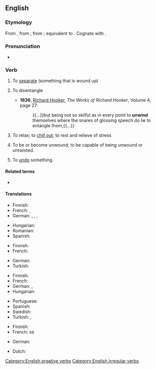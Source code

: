 ==English==

===Etymology===
From {{inh|en|enm|unwinden}}, from {{inh|en|ang|unwindan|t=to unwind; unwrap}}, from {{inh|en|gem-pro|*andawindaną|t=to unwind}}; equivalent to {{prefix|en|un|wind|t=to coil}}. Cognate with {{cog|nl|ontwinden|t=to unwind}}.

===Pronunciation===
* {{IPA|/ʌnˈwaɪnd/|lang=en}}
*: {{rhymes|aɪnd|lang=en}}

===Verb===
{{en-verb|unwinds|unwinding|unwound}}

# {{lb|en|transitive}} To [[separate]] (something that is wound up)
#: {{ux|en|to '''unwind''' a ball of yarn}}
#: {{ux|en|Could you '''unwind''' about a foot of ribbon so I can finish the package?}}
#: {{syn|en|untwist|untwine}}
# {{lb|en|transitive|obsolete}} To disentangle
#* '''1836''', [[w:Richard Hooker|Richard Hooker]], ''The Works of Richard Hooker'', Volume 4, page 27:
#*: {{...}}but being not so skilful as in every point to '''unwind''' themselves where the snares of glossing speech do lie to entangle them,{{...}}
# {{lb|en|intransitive|slang}} To relax; to [[chill out]]; to rest and relieve of stress
#: {{ux|en|After work, I like to '''unwind''' by smoking a pipe while reading the paper.}}
# {{lb|en|intransitive}} To be or become unwound; to be capable of being unwound or untwisted.
# {{lb|en|transitive|finance}} To [[undo]] something.

====Related terms====
* {{l|en|wind}}

====Translations====
{{trans-top|To wind off}}
* Finnish: {{t+|fi|purkaa}}
* French: {{t+|fr|dérouler}}, {{t+|fr|débobiner}}
* German: {{t+|de|abwickeln}}, {{t|de|loswickeln}}, {{t+|de|abspulen}}, {{t|de|abdocken}} {{qualifier|textil.}}
{{trans-mid}}
* Hungarian: {{t|hu|legombolyít}}
* Romanian: {{t+|ro|deșira}}
* Spanish: {{t+|es|desenrollar}}
{{trans-bottom}}

{{trans-top|To disentangle}}
* Finnish: {{t+|fi|avata}}
* French: {{t+|fr|démêler}}
{{trans-mid}}
* German: {{t+|de|entwirren}}
* Turkish: {{t+|tr|çözmek}}
{{trans-bottom}}

{{trans-top|To relax}}
* Finnish: {{t+|fi|rentoutua}}
* French: {{t+|fr|décompresser}}
* German: {{t+|de|abschalten}} {{qualifier|figurative}}, {{t|de|sich entspannen}}
* Hungarian: {{t+|hu|ellazul}}
{{trans-mid}}
* Portuguese: {{t+|pt|espairecer}}
* Spanish: {{t+|es|relajarse}}
* Swedish: {{t|sv|varva ner}}
* Turkish: {{t+|tr|gevşemek}}, {{t+|tr|rahatlamak}}
{{trans-bottom}}

{{trans-top|To be or become unwound}}
* Finnish: {{t|fi|purkautua}}
* French: se {{t+|fr|défaire}}
{{trans-mid}}
* German: {{t|de|sich abwickeln}}
{{trans-bottom}}

{{checktrans-top}}
* Dutch: {{t+check|nl|afwikkelen}}
{{trans-mid}}
{{trans-bottom}}

[[Category:English ergative verbs]]
[[Category:English irregular verbs]]